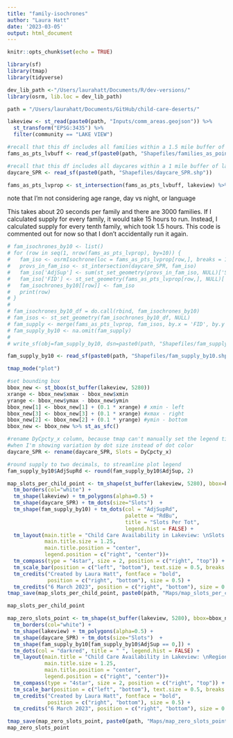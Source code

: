 ```yaml
---
title: "family-isochrones"
author: "Laura Hatt"
date: '2023-03-05'
output: html_document
---
```


```r
knitr::opts_chunk$set(echo = TRUE)
```

```r
library(sf)
library(tmap)
library(tidyverse)

dev_lib_path <-"/Users/laurahatt/Documents/R/dev-versions/"
library(osrm, lib.loc = dev_lib_path)

path = "/Users/laurahatt/Documents/GitHub/child-care-deserts/"
```

```r
lakeview <- st_read(paste0(path, "Inputs/comm_areas.geojson")) %>% 
  st_transform("EPSG:3435") %>%
  filter(community == "LAKE VIEW")

#recall that this df includes all families within a 1.5 mile buffer of lakeview
fams_as_pts_lvbuff <- read_sf(paste0(path, "Shapefiles/families_as_points_lakeview.shp"))

#recall that this df includes all daycares within a 1 mile buffer of lakeview
daycare_SPR <- read_sf(paste0(path, "Shapefiles/daycare_SPR.shp"))
```


```r
fams_as_pts_lvprop <- st_intersection(fams_as_pts_lvbuff, lakeview) %>% select(FID)
```


note that I'm not considering age range, day vs night, or language


This takes about 20 seconds per family and there are 3000 families. 
If I calculated supply for every family, it would take 15 hours to run. 
Instead, I calculated supply for every tenth family, which took 1.5 hours.
This code is commented out for now so that I don't accidentally run it again.

```r
# fam_isochrones_by10 <- list()
# for (row in seq(1, nrow(fams_as_pts_lvprop), by=10)) {
#   fam_iso <- osrmIsochrone(loc = fams_as_pts_lvprop[row,], breaks = 15, osrm.profile="foot")
#   provs_in_fam_iso <- st_intersection(daycare_SPR, fam_iso)
#   fam_iso['AdjSup'] <- sum(st_set_geometry(provs_in_fam_iso, NULL)['SPR'])
#   fam_iso['FID'] <- st_set_geometry(fams_as_pts_lvprop[row,], NULL)['FID']
#   fam_isochrones_by10[[row]] <- fam_iso
#   print(row)
# }
# 
# fam_isochrones_by10_df = do.call(rbind, fam_isochrones_by10)
# fam_isos <- st_set_geometry(fam_isochrones_by10_df, NULL)
# fam_supply <- merge(fams_as_pts_lvprop, fam_isos, by.x = 'FID', by.y = 'FID', all.x = TRUE)
# fam_supply_by10 <- na.omit(fam_supply)
# 
# write_sf(obj=fam_supply_by10, dsn=paste0(path, "Shapefiles/fam_supply_by10.shp"))

fam_supply_by10 <- read_sf(paste0(path, "Shapefiles/fam_supply_by10.shp"))
```

```r
tmap_mode("plot")

#set bounding box
bbox_new <- st_bbox(st_buffer(lakeview, 5280)) 
xrange <- bbox_new$xmax - bbox_new$xmin 
yrange <- bbox_new$ymax - bbox_new$ymin 
bbox_new[1] <- bbox_new[1] + (0.1 * xrange) # xmin - left
bbox_new[3] <- bbox_new[3] + (0.1 * xrange) #xmax - right
bbox_new[2] <- bbox_new[2] + (0.1 * yrange) #ymin - bottom
bbox_new <- bbox_new %>% st_as_sfc() 

#rename DyCpcty_x column, because tmap can't manually set the legend title
#when I'm showing variation by dot size instead of dot color
daycare_SPR <- rename(daycare_SPR, Slots = DyCpcty_x)

#round supply to two decimals, to streamline plot legend
fam_supply_by10$AdjSupRd <- round(fam_supply_by10$AdjSup, 2)

map_slots_per_child_point <- tm_shape(st_buffer(lakeview, 5280), bbox=bbox_new) +
  tm_borders(col="white") +
  tm_shape(lakeview) + tm_polygons(alpha=0.5) +
  tm_shape(daycare_SPR) + tm_dots(size="Slots")  +
  tm_shape(fam_supply_by10) + tm_dots(col = "AdjSupRd",
                                      palette = "RdBu",
                                      title = "Slots Per Tot",
                                      legend.hist = FALSE) +
  tm_layout(main.title = "Child Care Availability in Lakeview: \nSlots Per Tot (Point Format)",
            main.title.size = 1.25,
            main.title.position = "center",
            legend.position = c("right", "center"))+ 
  tm_compass(type = "4star", size = 2, position = c("right", "top")) + 
  tm_scale_bar(position = c("left", "bottom"), text.size = 0.5, breaks = c(0, 0.5, 1)) +
  tm_credits("Created by Laura Hatt", fontface = "bold", 
             position = c("right", "bottom"), size = 0.5) +
  tm_credits("6 March 2023", position = c("right", "bottom"), size = 0.5) 
tmap_save(map_slots_per_child_point, paste0(path, "Maps/map_slots_per_child_point.png"))

map_slots_per_child_point
```


```r
map_zero_slots_point <- tm_shape(st_buffer(lakeview, 5280), bbox=bbox_new) +
  tm_borders(col="white") +
  tm_shape(lakeview) + tm_polygons(alpha=0.5) +
  tm_shape(daycare_SPR) + tm_dots(size="Slots")  +
  tm_shape(fam_supply_by10[fam_supply_by10$AdjSup == 0,]) + 
  tm_dots(col = "darkred", title = " ", legend.hist = FALSE) +
  tm_layout(main.title = "Child Care Availability in Lakeview: \nRegions with Zero Slots (Point Format)",
            main.title.size = 1.25,
            main.title.position = "center",
            legend.position = c("right", "center"))+ 
  tm_compass(type = "4star", size = 2, position = c("right", "top")) + 
  tm_scale_bar(position = c("left", "bottom"), text.size = 0.5, breaks = c(0, 0.5, 1)) +
  tm_credits("Created by Laura Hatt", fontface = "bold", 
             position = c("right", "bottom"), size = 0.5) +
  tm_credits("6 March 2023", position = c("right", "bottom"), size = 0.5) 

tmap_save(map_zero_slots_point, paste0(path, "Maps/map_zero_slots_point.png"))
map_zero_slots_point
```


